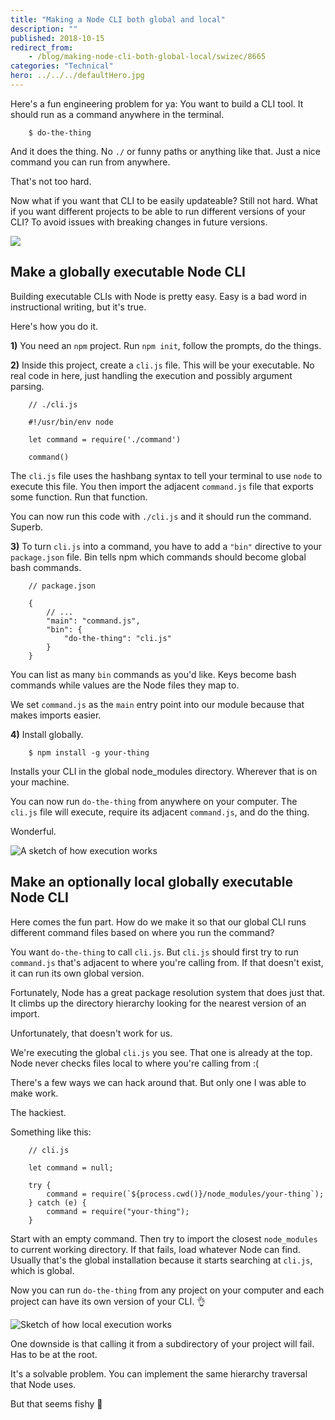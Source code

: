 ```yaml
---
title: "Making a Node CLI both global and local"
description: ""
published: 2018-10-15
redirect_from:
    - /blog/making-node-cli-both-global-local/swizec/8665
categories: "Technical"
hero: ../../../defaultHero.jpg
---
```


Here's a fun engineering problem for ya: You want to build a CLI tool. It should run as a command anywhere in the terminal.

```
    $ do-the-thing
```

And it does the thing. No `./` or funny paths or anything like that. Just a nice command you can run from anywhere.

That's not too hard.

Now what if you want that CLI to be easily updateable? Still not hard. What if you want different projects to be able to run different versions of your CLI? To avoid issues with breaking changes in future versions.

![](./img/media-l41Yi3OQTfDfMGLde-giphy.gif)

## Make a globally executable Node CLI

Building executable CLIs with Node is pretty easy. Easy is a bad word in instructional writing, but it's true.

Here's how you do it.

**1)** You need an `npm` project. Run `npm init`, follow the prompts, do the things.

**2)** Inside this project, create a `cli.js` file. This will be your executable. No real code in here, just handling the execution and possibly argument parsing.

```
    // ./cli.js

    #!/usr/bin/env node

    let command = require('./command')

    command()
```

The `cli.js` file uses the hashbang syntax to tell your terminal to use `node` to execute this file. You then import the adjacent `command.js` file that exports some function. Run that function.

You can now run this code with `./cli.js` and it should run the command. Superb.

**3)** To turn `cli.js` into a command, you have to add a `"bin"` directive to your `package.json` file. Bin tells npm which commands should become global bash commands.

```
    // package.json

    {
        // ...
        "main": "command.js",
        "bin": {
            "do-the-thing": "cli.js"
        }
    }
```

You can list as many `bin` commands as you'd like. Keys become bash commands while values are the Node files they map to.

We set `command.js` as the `main` entry point into our module because that makes imports easier.

**4)** Install globally.

```
    $ npm install -g your-thing
```

Installs your CLI in the global node_modules directory. Wherever that is on your machine.

You can now run `do-the-thing` from anywhere on your computer. The `cli.js` file will execute, require its adjacent `command.js`, and do the thing.

Wonderful.

![A sketch of how execution works](https://swizec.com/wp-content/uploads/2018/10/global-execution.png)

## Make an optionally local globally executable Node CLI

Here comes the fun part. How do we make it so that our global CLI runs different command files based on where you run the command?

You want `do-the-thing` to call `cli.js`. But `cli.js` should first try to run `command.js` that's adjacent to where you're calling from. If that doesn't exist, it can run its own global version.

Fortunately, Node has a great package resolution system that does just that. It climbs up the directory hierarchy looking for the nearest version of an import.

Unfortunately, that doesn't work for us.

We're executing the global `cli.js` you see. That one is already at the top. Node never checks files local to where you're calling from :(

There's a few ways we can hack around that. But only one I was able to make work.

The hackiest.

Something like this:

```
    // cli.js

    let command = null;

    try {
        command = require(`${process.cwd()}/node_modules/your-thing`);
    } catch (e) {
        command = require("your-thing");
    }
```

Start with an empty command. Then try to import the closest `node_modules` to current working directory. If that fails, load whatever Node can find. Usually that's the global installation because it starts searching at `cli.js`, which is global.

Now you can run `do-the-thing` from any project on your computer and each project can have its own version of your CLI. 👌

![Sketch of how local execution works](https://swizec.com/wp-content/uploads/2018/10/local-execution.png)

One downside is that calling it from a subdirectory of your project will fail. Has to be at the root.

It's a solvable problem. You can implement the same hierarchy traversal that Node uses.

But that seems fishy 🤔
